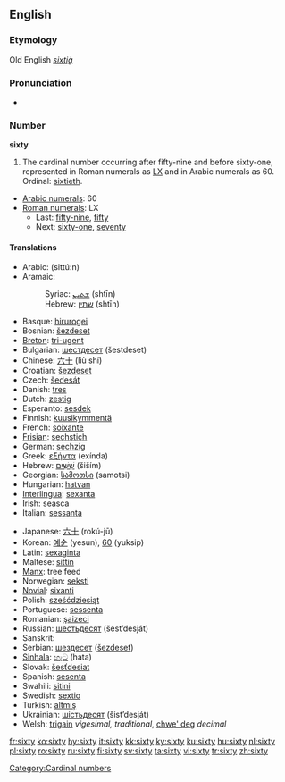 ==English==

===Etymology===
Old English ''[[sixtiġ]]''

===Pronunciation===
* {{audio|en-us-sixty.ogg|Audio (US)}}

===Number===
'''sixty'''

# The cardinal number occurring after fifty-nine and before sixty-one, represented in Roman numerals as [[LX]] and in Arabic numerals as 60. Ordinal: [[sixtieth]].
*[[w:Arabic numerals|Arabic numerals]]: 60
*[[w:Roman numerals|Roman numerals]]: LX
**Last: [[fifty-nine]], [[fifty]]
**Next: [[sixty-one]], [[seventy]]

====Translations====
{{trans-top|cardinal number}}
*Arabic: {{ARchar|[[ستون]]}} (sittú:n)
*Aramaic:
*:Syriac: [[ܫܬܝܢ]] (shtīn) {{c}}
*:Hebrew: [[שתין]] (shtīn) {{c}}
*Basque: [[hirurogei]]
*Bosnian: [[šezdeset]]
*[[Breton]]: [[tri-ugent]]
*Bulgarian: [[шестдесет]] (šestdeset)
*Chinese: [[六十]] (liù shí)
*Croatian: [[šezdeset]]
*Czech: [[šedesát]]
*Danish: [[tres#Danish|tres]]
*Dutch: [[zestig]] {{f}}
*Esperanto: [[sesdek]]
*Finnish: [[kuusikymmentä]]
*French: [[soixante]] {{m}}
*[[Frisian]]: [[sechstich]]
*German: [[sechzig]] {{f}}
*Greek: [[εξήντα]] (exínda)
*Hebrew: [[שישים|שִׁשִּׁים]] (šiším) {{mf}}
*Georgian: [[სამოთსი]] (samotsi)
*Hungarian: [[hatvan]]
*[[Interlingua]]: [[sexanta]]
*Irish: seasca
*Italian: [[sessanta]]
{{trans-mid}}
*Japanese: [[六十]] (rokú-jū)
*Korean: [[예순]] (yesun), [[60]] (yuksip)
*Latin: [[sexaginta]]
*Maltese: [[sittin]]
*[[Manx]]: tree feed
*Norwegian: [[seksti]]
*[[Novial]]: [[sixanti]]
*Polish: [[sześćdziesiąt]]
*Portuguese: [[sessenta]]
*Romanian: [[şaizeci]]
*Russian: [[шестьдесят]] (šest’desját)
*Sanskrit: {{Unicode|[[ṣaṣṭi]]}}
*Serbian: [[шездесет]] ([[šezdeset]])
*[[Sinhala]]: [[හැට]] (hata)
*Slovak: [[šesťdesiat]]
*Spanish: [[sesenta]]
*Swahili: [[sitini]]
*Swedish: [[sextio]]
*Turkish: [[altmış]]
*Ukrainian: [[шiстьдесят]] (šist’desját)
*Welsh: [[trigain]] ''vigesimal, traditional'', [[chwe' deg]] ''decimal''
{{trans-bottom}}

[[Category:Cardinal numbers]]

[[fr:sixty]]
[[ko:sixty]]
[[hy:sixty]]
[[it:sixty]]
[[kk:sixty]]
[[ky:sixty]]
[[ku:sixty]]
[[hu:sixty]]
[[nl:sixty]]
[[pl:sixty]]
[[ro:sixty]]
[[ru:sixty]]
[[fi:sixty]]
[[sv:sixty]]
[[ta:sixty]]
[[vi:sixty]]
[[tr:sixty]]
[[zh:sixty]]